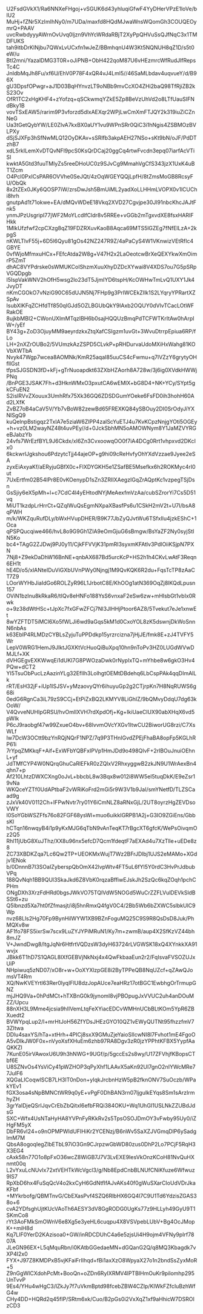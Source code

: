 U2FsdGVkX1/Ra6NNXeFHgoj+vSGUK6d43yhluqiGfwF4YyDHerVPzE1loVe/bIU2
MuHj+fZNr5XzImIhNy0/m7UDa/maxfd8HQdMJwaWnsWQomGh3COUQEOymrQ+PAAV
uvcRwbdyyyAWrnOvUvq0ljzn9VhYcWRdaRBjT2XyPpQHVuSsQJfNqC3x1TMDFUKS
tah9itbDrKINjbu7QWxLvUCxfn1wJeZ/BBmhqnU4W3Kt5NQNUH8qZ1D/s5t0eW/u
BtI2mni/YazalDMG3T0R+oJiPNB+ObH422qoM87U6vHEzmrcWfRudJlfRepsTc4C
JnIdbMqJh8Fu/xf6U/EhV0P78F4xQR4vJ4Lml5//46SaMLbdav4uqvueY/d/B96X
gU3DpsfOPwgr+aJ1D03BqHYnvzLT9oNBb9mvCcXO4ZHi2baQ98TfRjiZB2kS23Ov
OfR1TC2xHgKHF4+zYofzq+qSCkwmqYZkE5Zp8BeVzUhVd2o8LTfUauSIFNdBky1B
vovTSxEAW5/rarim9P3vforzd5dlxAEXqr2WPjLwCmXmFTJQY2k319iuZiCZnNeG
Ua3tGetQybYW/LE0ZIvA7kxBX0aUY1vu9WPnSRr0QiC3i1hNgis4ZSBMOzBVLPXy
dSjSJXFp3hSfNwMLQ12OyDKAv+sSRlfb3akpAEH27NSo+sKt9bN/oJF/PdDTzhB7
xdL5rkILemXvDTQvNFl9pcS0KsQrDCaj20ggCq4rtwFvcdn3epq07iarfAcVTiSI
kwktA5Gtd3fuuTMlyZs5reeDHoUC0z9SJvCg9MmahVgCfS343jzX1UxK4uBT1Zcm
O4Pcl0PxICsPAR6OVVhe0SeJQt/4zOqWGEYQQjLpfH/8tZmsMoGB8RcsyFU/ObQk
8x2tZEx0JKy6QOSP7iW/zrsDwJsh5BmUiML2yadXoLLHHmLVOPX0v1lCUChi8hrh
gnutpAd1t71okwe+EA/dMQvWDeE18Vkq2XVD27Cgvjpe30Jl91nbcKhcJAJtFnk5
ynmJPzUsgripI77jWF2MoYLcdlfCldr8v5RREe+vGGb2mTgxvdXE8fsxHARIFHkk
1MIkUfzfwf2cpCXzg8qZ19FDZRXuvKaoB8Aqca69MTS5lGZEg7fNfElLzA+2kpgS
nKWLTlvF55j+6D5l6Qyu81gOs42NZ247R9Z/4aPaCyS4W1VKnwizVEtRfIc4GBYE
0vfWjoMfmxuHCx+FEfcAtda2W8g+V47H2x2LaOeotcwBrXeQEXYkwXmOimrP5ZmT
dhAC8VYPdrske0sWMUKCoIShzmXuuXhyDZDcXYwai8V4XDS7ou7G5pSRpVGQDpgb
I5IspVakWNV2hOfH5wsg2lo23dT5JjmIYD6tspH/KcOWHwTmLvQ1UXY1Jk4JvyDT
nKmCGOkO7vNziG90C65dUJN5Nj7FHp9g3PrIWCEkZIlk1S2LYqryYPRartXZSpAv
IsubXlKFqZCHfdTf850qIGJd5OZLBGUbQkY9lAxb2OQUY0dVlvTCacLOtWFRakOE
8ujkbMBI2+CWonUXlmMTqzIBH6b0sajHQQUzBmqPdTCFWTKrItAw0hArpIW+/yEf
BY43g+ZoD3OjuyMM9aeyrdzkxZtqXafCSIgzm1uvGt+3WvuDtrrpEpiua6RP/fLo
LH+2nXZrOUBo2/5VUmzkAzZSPD5CLvkP+pRHDurvaUdoMXiHxWahg81KOVbXWTbA
Nvyk47Wgp7wcea8AOMNk/KmR25aqaI85uuCS4cFwmu+q7lVZzY6grytyOHflIGst
tfpsSJGSDN3fD+kFj+gTrNuoapdkt63ZXbHZAorh8A728w/3j6ig0XVdkHWWjPNq
/BnPGE3JSAK7Fh+d3HknWMxO3pxutCA6wEMlX+bG8D4+NK+YCy/SYpt5gkCFuEN2
S2islRVvZXouux3UmhRfx75Xk36GQ6ZDSDGumYOeke6FsFD0ih3hohH60Ad2LXfK
ZvBZ7oB4aCaV5V/Yb7vBoW82zewBd65FREXKQ84ySBOuy2DI0SrOdyJiYXNlSgQ9
kuQeInpBstigqz2TxIA7e5ziaW6ZlPP4zalScYuETJ4u7KvKCpzNnjgYOti5OGEy
+h+vz0LM2wayNZ48t4uvPEy//d+0JckSbhMN5oAMOWNym8Y1JaMZVYRGeBJabzYb
24vfs7WrEzfBYL9J6Ckdx/xI6Zn3CvxoowqOO0f7iA4DCg0Rrt1vhpxvd2DKcIx0
6kckwrlJgkshou6PdzytcTjj44ajeOP+g9hi09cReHvfyOhYXdVzzae9Jyee2eSA
zyxEiAxyaKf/aERyjuGBfX0c+FlXDYGKH5e1ZSafBE5Msefkx6h2ROKMyc4rI0ut
7UxErtfm02B54lPr8E0vKOenypD1sZn3ZRIIXAegzIGqZrAQptKc1vzpegTSjDsn
GsSjiy6eX5pMh+l+c7CdC4l4yEHtodNYjMeAexfmVzAa/cubSZrorYi7Cs5D51vq
MiUT1kzdpLrHrrCt+QZqIWuQsEgmNXpaXBasfPs6u1CSkH2mV2t+U7I/bsA8qPWH
m/k/WKZquRufDLy/bWxHVupDHER/B9K77JbZyQJvtWu6TSfxIlu4jzkEShC+1Oca
qPSPQucqiwe466/hvL8o9G9Gh1ZIA9eOmGjuG6sBmgw/BsYaZF2Ny0syjStIN5Ko
bc4+TAgG2ZJDwj9PJ0y11/CjkFFVVjK31pmRI3syxmKFAtlv3PdlOiiKSjpN7PXN
7Nj8+Z9ekDaDhW16BnNE+qnbAX687Bd5urcKcP+HS2h1h4CKvLwAtF3Reqn6EH1t
hE4D/o5/xlANteIDuViGXbUVnPWy0Njngj1M9QvKQK6R2du+FqsTcTP8zAaCT7Z9
LOorWYHbJiaIdGo6ROLZyR96L1JrbotC8E/KhOOg1atN369OqZj8lKQdLpusn157
OViN1bzInu8kRkaR6/tIQv8eHNFo188YsS6vnxaF2eSw6zw+mHIsbGt1vbIx0Rwk
o+9z38dWtHSc+tJpXc7fxGFwZFCj7NI3JlHHjPtoor6AZ8/5Tvekut7eJe1xnwEt
8wYZFTDT5iMCl6Xo5fWLJi6wd9aGqs5kM1d0CxoYOL8zK5dswnjDkWoSnnN6nbAs
k63EblP4RLMDzCYBLsZyjuTuPPDdkp15yrzrcizna7jHjJE/fmk8E+zJ4TVFY5Wr
LepV0WRG1HemJ9JIktJGXKtVcHuoQiBuXpq10hn9nToPv3HZ0LUGdWVwDMJLf+XK
dVHGEgvEXKWwqEi1dUKl7G8PWOzaDwk0rNypIxTQ+mYhbe8w6gkO3Hv4PQw+dCT2
YI5TsuObPucLzAazinYLg32EflIh3LolhgtOEMtDBdehq6LbCspPAk4qqDImAlLk
rRT/EsH32jF+iUp1lSJSV+yMzaovyQYr6ihuyuGp2g2CTjrpKn7H8NqRUWS6g68i
0edG6RgnCa3iL79zS9CCj+EtPiZxBQ2LKMYV8LiGhIZ/9bQMvyDdqU7dg63kOoW/
V4QvveNUHIpGRSU/hvOmlIXVH7rdXpdOfj+Kg+IkiUaeClUX90abXHqX6vd5pWIk
P6cJ9raobgf47w99ZxueO4bv+68lvvmOVcYXGv1ItwCU2BiworUG8rzi/C7XsWLf
Iw7DcW3OCtt9bzYnRQjNQrF1NPZ/7q9P3THnIGvdZPEjFhaBA8opFp5KGLhRP61i
7rYpqZMKkqF+Aif+ExWFbYQBFxIPVp1HmJDd9o498QIvF+2rIBOuJnuiOEhnL+yf
JdTMfCYP4W0NQrqGhuCaRlEFkR0zZQlxV2RhxyggwB2zkJN9U1WrAexBn4qhn7+p
Af210LhtzDWXCXng0oJvL+bbcbL8w3Bqx8w012i8WW5el5tuqDkK/E9eZsr19vNa
WKQceYZTf0UdAPtbaF2vWRiKoFrd2mGi5r9W3V1b9JaI/smYNetfD/TLZSCaad9g
zJxVk40V0112Ch+IFPwNvtr7ry01Y6iCmNLZ8aRNxGjL/2UT8oyrzHgZEVDsoVWY
I0SoYGbWSZFfs76o82FGF68ysWl+muo6uikkIGRPB1A2j+G3IO9ZGiEns/GbbsKl
hCTqn16nwqyB4i1p9yKxMJG6qTbN9vAnTeqKT7rBgcXT6gfcK/WePsOivqmOz2Q5
Rhl11jUbG8XuJThz/XX8u96nx5efcD7Qcm1fdeqtF7aEXAd4u7XzTlle+uEDe8z8
ZC73XBDKZqa7Lc6Qw2TP+UEOKMxWujT7Wz2BFrJDlbj1UJS2eMAMo+XGdjv1ENok
b/0DnnnB7I3SOaIZyberspQbOmX42lvpWtv4FT5uL6fYl5Y0rdC3HvPrJdbubVPq
188QvNqh1BB9QUl3SkaJkd6Z8VbK0rqzaBffiwEJskJh2SzQc6kqZOqh1pchCPHm
ONgDXh3XrzFdHRd0bgsJWkVO75TQlVdW5NOGd5WuCrZZFLVulDEVkSldBSSt6+zu
Q5lbnzd5Xa7ht0fZfmasjt/i8j5hnRmxQ4fgV0C4/2Bb5Wb6bZXWC5slbkUlC9Wp
nvz68Lls2Hg70Fp9BynHilWYW1XB9BZnFoguMQ25C9S9R8QsDsD8Juk/PhMQXv8w
AF1fo78FS5ixrSw7scx9LuZYJYPiMRuN1/Ky7m+zwmB/aup4X2SfKzVZ44bh8mJZ
V+JwndDwg8/ltgJqNr6HtfrtVQDzsW3dyH63724rLVGWSK18xQ4XYnkkXA91wvjx
JBkk6T1hD7S1QAGL8IXfGEBVjNkNxj4x4QwFkbaaEun2r2/FqIsvaFVSOZUJxUiP
NHpiwuq5zND07/xO8r+w+OoXYXlzpGE8i2ByTPPeQB8NqUZcf+qZAwQJomsVT4Rm
XQ/NwKVEYrtl63Rer0lyqIFlU8dzJopAUce7eaHRz17otBGC1EwbhgOrTrmupGNZ
mjJHQ9Va+0hPdMCt+hTXBnG0k9jynomI8vjPBOpugJxVVUC2uh4anDOuMZZ/Upcu
88nXH3L9Mme4jcsia9hIIVemLtqFeXYiacEDCvWMHnUCbBLtKOm5YpR6ZBXuedt2
BVWYpqLup2/I+mrHtJoH56ZfYDsJHEzGYO10QZ1vEWyQUTNt95fhzzfmV73ZItwa
DDlu4saxYS/hTa+xtHrh+4PICj8sxX9GMuZjeYaioSIIcwNI8l7Fvhot1mE4FgoO
A5vDIkJW0F0x+nVyoXsfXHuEm6zhb97RA8Dgv3zR0jzYPPhtKFBX5YypfAaQKKZI
7KunE05irVAwoxU6U9h3hNWG+9UGf/p/5gccEs2s8wy/U17ZFVhjfKBopsCTbf6E
U8SZNvOs4YsViCy41pWZHOP3qPyXhf1LAAvX5aKn92UI7gnO2nIYWcMRe77JulF6
XQGaLICoqwlSCB7LH3IT0nDon+yIqkJrcbnHzW5pB2fknONV7SuOczb/WPakYEv1
fGX3osa4sNpBMNCtWR9q0yE+vPgF0DhBAN3rn07ljgulkEYqs8Sm1sArzIrmhyZH
3grYaIDjeQSrIJqvCrEbZbQitxl6efbFRQi384OKU+Wq1UhGI1USLNkZZUBdJdsG
SXC+Wfx4UsNTaHyHA8YVPnFyRKkRv2s5TpsOSOJDmOY3vFwby95Uy0/iZHgFM5yX
DbFR6vI24+o9nOPMPWIdUFIHiKr2YCENzj/B6nWv5SaXZJVGmqDlP6ySadglmM7M
QbsA8ogoqIegZlbETbL97iO3Gn9CJrpzwGbWD80zus0DhP2Lo7PCjF5RqH3X3EG4
cAxk58n77O1o8pFxO36wcZ8WiGB7J7V3LvEXE9IesVkOnzKCoH81NvQuHXnmt00q
L2vYxuLcNUvIx72xtVEHTkWcVgcl3/g/Nb8EpdCnbBLNUfCNiKfuze6Wfwuz9IS7
RpXbD6hx4FuSqQcV4o2kxCyH6GdNtfIfAJvAKs40f0gWuSXarCIoUdVDrJkaKFbf
+MYkrbofg/QBMTnvG/CbEXasPvf4SZQ6RlbHX6GQ4l7C9U1Td6YdzisZGAS38o+6
cvA2YDfsghUjtKUcVAoTh6AESY3dV8GgRODG0UgKs77z9HLLyh49GyU9T1SKmCo8
rYt3AoFMkSmOWnV6e8Xg5e3yeHL6cuqpu4X8VSVpebLUbV+Bg4OcJMopK++miH8d
Kq7LIF0YerD2KAzisoa0+GW/inRDCDUhC4a6e5zjsUi4H9ojm4VFNy9pIrf7807A
JLeGN96EX+L5qMquRbn/i0KAtbGGedaeMN+dGQanG2Q/q8MQ3Kbagdk7vXP4I2x0
FYX+J97Z8KMDPxB5vjKFaiFrIIhqd+fBi1axXzO8WpyaX27o1n2bndSsZyxMoR+5
Z9nGgWICXdohPcMt+BooQn+oZDn6RyIXRMV4lPTBIHmOuKr9pilomhp295UnTvvP
9Es4/YHu4wHgC3/lZkJy7f7uVkmBptd98fcebZBW4CZIp/KIWkFZfcIuBzhWfG4w
CHy4DD+HQRd2q45fIP/SRtm6xk/Cuo/B2pGs0i2VxXqZ1xf9aHhicW7DSROIzCD3
